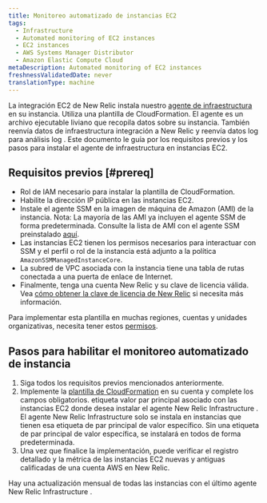```yaml
---
title: Monitoreo automatizado de instancias EC2
tags:
  - Infrastructure
  - Automated monitoring of EC2 instances
  - EC2 instances
  - AWS Systems Manager Distributor
  - Amazon Elastic Compute Cloud
metaDescription: Automated monitoring of EC2 instances
freshnessValidatedDate: never
translationType: machine
---
```


La integración EC2 de New Relic instala nuestro [agente de infraestructura](/docs/infrastructure/install-infrastructure-agent/get-started/install-infrastructure-agent-new-relic) en su instancia. Utiliza una plantilla de CloudFormation. El agente es un archivo ejecutable liviano que recopila datos sobre su instancia. También reenvía datos de infraestructura integración a New Relic y reenvía datos log para análisis log . Este documento le guía por los requisitos previos y los pasos para instalar el agente de infraestructura en instancias EC2.

## Requisitos previos [#prereq]

* Rol de IAM necesario para instalar la plantilla de CloudFormation.
* Habilite la dirección IP pública en las instancias EC2.
* Instale el agente SSM en la imagen de máquina de Amazon (AMI) de la instancia. Nota: La mayoría de las AMI ya incluyen el agente SSM de forma predeterminada. Consulte la lista de AMI con el agente SSM preinstalado [aquí](https://docs.aws.amazon.com/systems-manager/latest/userguide/ami-preinstalled-agent.html).
* Las instancias EC2 tienen los permisos necesarios para interactuar con SSM y el perfil o rol de la instancia está adjunto a la política `AmazonSSMManagedInstanceCore`.
* La subred de VPC asociada con la instancia tiene una tabla de rutas conectada a una puerta de enlace de Internet.
* Finalmente, tenga una cuenta New Relic y su clave de licencia válida. Vea [cómo obtener la clave de licencia de New Relic](/docs/apis/intro-apis/new-relic-api-keys/) si necesita más información.

Para implementar esta plantilla en muchas regiones, cuentas y unidades organizativas, necesita tener estos [permisos](https://docs.aws.amazon.com/AWSCloudFormation/latest/UserGuide/stacksets-prereqs.html).

## Pasos para habilitar el monitoreo automatizado de instancia

1. Siga todos los requisitos previos mencionados anteriormente.
2. Implemente la [plantilla de CloudFormation](https://github.com/aws-quickstart/quickstart-ct-newrelic-one/blob/main/templates/EC2_Quickstart.yml) en su cuenta y complete los campos obligatorios. etiqueta valor par principal asociado con las instancias EC2 donde desea instalar el agente New Relic Infrastructure . El agente New Relic Infrastructure solo se instala en instancias que tienen esa etiqueta de par principal de valor específico. Sin una etiqueta de par principal de valor específica, se instalará en todos de forma predeterminada.
3. Una vez que finalice la implementación, puede verificar el registro detallado y la métrica de las instancias EC2 nuevas y antiguas calificadas de una cuenta AWS en New Relic.

<Callout variant="important">
  Hay una actualización mensual de todas las instancias con el último agente New Relic Infrastructure .
</Callout>
